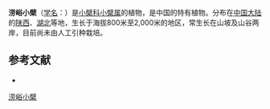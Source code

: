 {{Speciesbox
| name = 涝峪小檗
| status = 
| status_system = 
| image =
| genus = Berberis
| species = gilgiana
| authority = Fedde
}}

'''涝峪小檗'''（[[学名|学名]]：{{lang|la|''Berberis gilgiana''}}）是[[小檗科|小檗科]][[小檗属|小檗属]]的植物，是中国的特有植物。分布在[[中国大陆|中国大陆]]的[[陕西|陕西]]、[[湖北|湖北]]等地，生长于海拔800米至2,000米的地区，常生长在山坡及山谷两岸，目前尚未由人工引种栽培。

== 参考文献 ==
<div class="references-small">
* {{cite web| url =http://www.bioinfo.cn/db05/KmzwSpecies.php?action=view&id=381| title =涝峪小檗| work =《中国高等植物数据库全库》| publisher =中国科学院微生物研究所| author =昆明植物研究所| accessdate =2009-02-21| deadurl =yes| archiveurl =https://web.archive.org/web/20160305072738/http://www.bioinfo.cn/db05/KmzwSpecies.php?action=view&id=381| archivedate =2016-03-05}}
</div>
{{Taxonbar|from=Q11151837}}

[[Category:小檗属|涝峪小檗]]


{{植物小作品}}